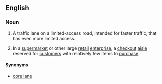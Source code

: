 ==English==


===Noun===
{{en-noun|sg=[[express]] [[lane]]}}
{{wikipedia|Express lanes}}
{{wikipedia|Local-express lanes}}

# {{chiefly|US}} A traffic lane on a limited-access road, intended for faster traffic, that has even more limited access.
# In a [[supermarket]] or other large [[retail]] [[enterprise]], a [[checkout]] [[aisle]] reserved for [[customer]]s with relatively few items to [[purchase]].

====Synonyms====
* {{sense|traffic lane for faster traffic}} [[core lane]]